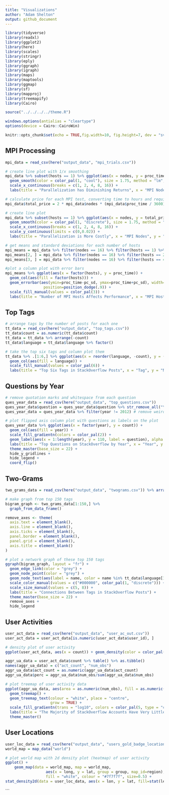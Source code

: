 ```yaml
---
title: "Visualizations"
author: "Adam Shelton"
output: github_document
---
```


```r
library(tidyverse)
library(readxl)
library(ggplot2)
library(here)
library(scales)
library(stringr)
library(eply)
library(ggraph)
library(igraph)
library(maps)
library(maptools)
library(ggmap)
library(sf)
library(mapproj)
library(treemapify)
library(Cairo)

source("../../../../theme.R")

windows.options(antialias = "cleartype")
options(device = Cairo::CairoWin)

knitr::opts_chunk$set(echo = TRUE,fig.width=10, fig.height=7, dev = "svg", dpi = 300, fig.pos = 'H', tidy.opts=list(width.cutoff=60), tidy=TRUE)
```

## MPI Processing
```r
mpi_data = read_csv(here("output_data", "mpi_trials.csv"))

# create line plot with 1/x smoothing
mpi_data %>% subset(hosts == 1) %>% ggplot(aes(x = nodes, y = proc_time/60)) + 
  geom_smooth(color = color_pal(1, "cool"), size = 1.75, method = "lm", formula = y ~ I(1 / x)) +
  scale_x_continuous(breaks = c(1, 2, 4, 8, 16)) +
  labs(title = "Parallelization has Diminishing Returns", x = "MPI Nodes", y = "Average Running Time (min)") + theme_master(base_size = 22) + theme(panel.grid.minor.x = element_blank())
```

```r
# calculate price for each MPI test, converting time to hours and requiring two CPUs per node
mpi_data$total_price = 2 * mpi_data$nodes * (mpi_data$proc_time / 3600) * 0.031611

# create line plot
mpi_data %>% subset(hosts == 1) %>% ggplot(aes(x = nodes, y = total_price)) + 
  geom_smooth(color = color_pal(1, "discrete"), size = 1.75, method = "loess", span = 0.5) +
  scale_x_continuous(breaks = c(1, 2, 4, 8, 16)) +
  scale_y_continuous(limits = c(0,0.02)) +
  labs(title = "Parallelization is More Costly", x = "MPI Nodes", y = "Mean Total Processing Cost (USD)") + theme_master(base_size = 22) + theme(panel.grid.minor.x = element_blank())
```

```r
# get means and standard deviations for each number of hosts
mpi_means = mpi_data %>% filter(nodes == 16) %>% filter(hosts == 1) %>% .$proc_time %>% tibble(hosts = c(1), proc_time = mean(.), pc_sd = sd(.)) %>% .[1, 2:4]
mpi_means[2, ] = mpi_data %>% filter(nodes == 16) %>% filter(hosts == 2) %>% .$proc_time %>% tibble(proc_time = mean(.), pc_sd = sd(.)) %>% .[1, 2:3] %>% bind_cols(host = c(2), .)
mpi_means[3, ] = mpi_data %>% filter(nodes == 16) %>% filter(hosts == 4) %>% .$proc_time %>% tibble(proc_time = mean(.), pc_sd = sd(.)) %>% .[1, 2:3] %>% bind_cols(host = c(4), .)

#plot a column plot with error bars
mpi_means %>% ggplot(aes(x = factor(hosts), y = proc_time)) + 
  geom_col(aes(fill = factor(hosts))) +
  geom_errorbar(aes(ymin=proc_time-pc_sd, ymax=proc_time+pc_sd), width=.2,
                 position=position_dodge(.9)) +
  scale_fill_manual(values = color_pal(3)) +
  labs(title = "Number of MPI Hosts Affects Performance", x = "MPI Hosts", y = "Average Running Time (s)") + theme_master(base_size = 22)  + hide_x_gridlines + hide_legend
```

## Top Tags
```r
# arrange tags by the number of posts for each one
tt_data = read_csv(here("output_data", "top_tags.csv"))
tt_data$count = as.numeric(tt_data$count)
tt_data = tt_data %>% arrange(-count)
tt_data$language = tt_data$language %>% factor()

# take the top six tags and column plot them
tt_data %>% .[1:6,] %>% ggplot(aes(x = reorder(language, -count), y = (count / 10^6))) + 
  geom_col(aes(fill = language)) +
  scale_fill_manual(values = color_pal(6)) +
  labs(title = "Top Six Tags in StackOverflow Posts", x = "Tag", y = "Number of Posts (in millions)") + theme_master(base_size = 22) + hide_x_gridlines + hide_legend
```

## Questions by Year
```r
# remove quotation marks and whitespace from each question
ques_year_data = read_csv(here("output_data", "top_questions.csv"))
ques_year_data$question = ques_year_data$question %>% str_remove_all("\"") %>% str_remove_all("\\\\") %>% unquote(deep = TRUE) %>% str_trim()
ques_year_data = ques_year_data %>% filter(year != 2012) # remove weird results for 2012

# plot flipped axis column plot with questions as labels on the plot
ques_year_data %>% ggplot(aes(x = factor(year), y = count)) + 
  geom_col(aes(fill = year)) +
  scale_fill_gradientn(colors = color_pal(2)) +
  geom_label(aes(x = 1:length(year), y = 110, label = question), alpha = 0.9, color = "black", family = "Pragati Narrow", size = 6, hjust = 0) +
  labs(title = "Top Questions on StackOverflow by Year", x = "Year", y = "Number of Answers") + 
  theme_master(base_size = 22) + 
  hide_y_gridlines + 
  hide_legend +
  coord_flip()
```

## Two-Grams
```r
two_grams_data = read_csv(here("output_data", "twograms.csv")) %>% arrange(-count)

# make graph from top 150 tags
bigram_graph <- two_grams_data[1:150,] %>%
  graph_from_data_frame()

remove_axes <- theme(
  axis.text = element_blank(),
  axis.line = element_blank(),
  axis.ticks = element_blank(),
  panel.border = element_blank(),
  panel.grid = element_blank(),
  axis.title = element_blank()
)

# plot a network graph of these top 150 tags
ggraph(bigram_graph, layout = "fr") +
  geom_edge_link(color = "grey") +
  geom_node_point(color = "grey") +
  geom_node_text(aes(label = name, color = name %in% tt_data$language[1:6], size = name %in% tt_data$language[1:6]), nudge_x = 0, nudge_y = 0, repel = TRUE, family = "Pragati Narrow") +
  scale_color_manual(values = c("#000000", color_pal(1, "discrete"))) +
  scale_size_manual(values = c(5, 8)) +
  labs(title = "Connections Between Tags in StackOverflow Posts") +
  theme_master(base_size = 22) +
  remove_axes +
  hide_legend

```

## User Activities
```r
user_act_data = read_csv(here("output_data", "user_ac_out.csv"))
user_act_data = user_act_data[is.numeric(user_act_data$user_id), ]

# density plot of user activity
ggplot(user_act_data, aes(x = count)) + geom_density(color = color_pal(1, "cool"), size = 1.75) + labs(title = "Most Users Have Very Little Account Activity", x = "Account Interactions", y = "Density") + theme_master(base_size = 22)
```

```r
aggr_ua_data = user_act_data$count %>% table() %>% as.tibble()
names(aggr_ua_data) = c("act_count", "num_obs")
aggr_ua_data$act_count = as.numeric(aggr_ua_data$act_count)
aggr_ua_data$perc = aggr_ua_data$num_obs/sum(aggr_ua_data$num_obs)

# plot treemap of user activity data
ggplot(aggr_ua_data, aes(area = as.numeric(num_obs), fill = as.numeric(act_count), label = act_count)) + 
  geom_treemap() +
  geom_treemap_text(colour = "white", place = "centre",
                    grow = TRUE) +
  scale_fill_gradientn(trans = "log10", colors = color_pal(5, type = "continuous")) + 
  labs(title = "The Majority of StackOverflow Accounts Have Very Little Account Activity", fill = "Number of \nPosts") +
  theme_master()
```

## User Locations
```r
user_loc_data = read_csv(here("output_data", "users_gold_badge_locations.csv"))
world_map = map_data("world")

# plot world map with 2d density plot (heatmap) of user activity
ggplot() +
    geom_map(data = world_map, map = world_map,
                  aes(x = long, y = lat, group = group, map_id=region),
                  fill = "white", colour = "#7f7f7f", size=0.5) +
stat_density2d(data = user_loc_data, aes(x = lon, y = lat, fill=stat(level)), geom="polygon", alpha = 0.75) + scale_fill_gradientn(colors = color_pal(5, "continuous", reverse = TRUE)) + theme_map() + theme(legend.position = "right") + labs(title = "Global Distribution of StackOverflow Users", fill = "Density") + coord_map("albers", 0, 0)
```
```